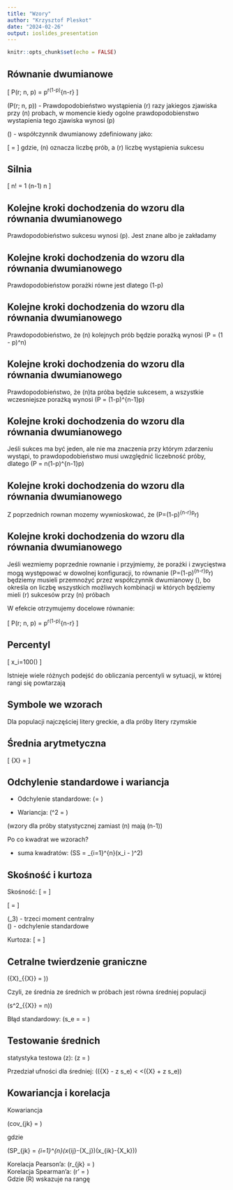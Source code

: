 ```yaml
---
title: "Wzory"
author: "Krzysztof Pleskot"
date: "2024-02-26"
output: ioslides_presentation
---
```


```r
knitr::opts_chunk$set(echo = FALSE)
```


## Równanie dwumianowe

\[
P(r; n, p) = \binom{n}{r}p^r(1-p)^{n-r}
\]

\(P(r; n, p)\) - Prawdopodobieństwo wystąpienia \(r\) razy jakiegos zjawiska przy \(n\) probach, w momencie kiedy ogolne prawdopodobienstwo wystapienia tego zjawiska wynosi \(p\)

\(\binom{n}{r}\) - współczynnik dwumianowy zdefiniowany jako:

\[
\binom{n}{r} = \frac{n!}{r!(n-r)!}
\]
gdzie, \(n\) oznacza liczbę prób, a \(r\) liczbę wystąpienia sukcesu

## Silnia

\[
n! = 1 \cdot 2 \cdot 3 \cdot \ldots \cdot (n-1) \cdot n
\]

## Kolejne kroki dochodzenia do wzoru dla równania dwumianowego

Prawdopodobieństwo sukcesu wynosi \(p\). Jest znane albo je zakładamy

## Kolejne kroki dochodzenia do wzoru dla równania dwumianowego

Prawdopodobieństow porażki równe jest dlatego \(1-p\)

## Kolejne kroki dochodzenia do wzoru dla równania dwumianowego

Prawdopodobieństwo, że \(n\) kolejnych prób będzie porażką wynosi \(P = (1 - p)^n\)

## Kolejne kroki dochodzenia do wzoru dla równania dwumianowego

Prawdopodobieństwo, że \(n\)ta próba będzie sukcesem, a wszystkie wczesniejsze porażką wynosi \(P = (1-p)^{n-1}p\)

## Kolejne kroki dochodzenia do wzoru dla równania dwumianowego

Jeśli sukces ma być jeden, ale nie ma znaczenia przy którym zdarzeniu wystąpi, to prawdopodobieństwo musi uwzględnić liczebność próby, dlatego  \(P = n(1-p)^{n-1}p\)

## Kolejne kroki dochodzenia do wzoru dla równania dwumianowego

Z poprzednich rownan mozemy wywnioskować, że \(P=(1-p)^{n-r}p^r\)

## Kolejne kroki dochodzenia do wzoru dla równania dwumianowego

Jeśli wezmiemy poprzednie rownanie i przyjmiemy, że porażki i zwycięstwa mogą występować w dowolnej konfiguracji, to równanie \(P=(1-p)^{n-r}p^r\) będziemy musieli przemnożyć przez współczynnik dwumianowy \(\binom{n}{r}\), bo określa on liczbę wszystkich możliwych kombinacji w których będziemy mieli \(r\) sukcesów przy \(n\) próbach 

W efekcie otrzymujemy docelowe równanie:

\[
P(r; n, p) = \binom{n}{r}p^r(1-p)^{n-r}
\]

## Percentyl

\[
\text{percentile of } x_i=100(\frac{\text{rank of } x_i}{n})
\]

Istnieje wiele różnych podejść do obliczania percentyli w sytuacji, w której rangi się powtarzają

## Symbole we wzorach

Dla populacji najczęściej litery greckie, a dla próby litery rzymskie

## Średnia arytmetyczna

\[
\bar{X} = \frac{\sum_{i=1}^{n} x_i}{n}
\]

## Odchylenie standardowe i wariancja

- Odchylenie standardowe: \(\sigma = \sqrt{\frac{\sum_{i=1}^{n}(x_i - \mu)^2}{n}}\)

- Wariancja: \(\sigma^2 = \frac{\sum_{i=1}^{n}(x_i - \mu)^2}{n}\)

(wzory dla próby statystycznej zamiast \(n\) mają \(n-1\))

Po co kwadrat we wzorach?

- suma kwadratów: \(SS = \sum_{i=1}^{n}(x_i - \mu)^2\) 

## Skośność i kurtoza

Skośność: \[ \gamma = \frac{\mu_3}{\sigma^3} \]

\[ \gamma = \frac{\frac{\sum_{i=1}^{n}(x_i - \bar{x})^3}{n}}{\left(\frac{\sum_{i=1}^{n}(x_i - \bar{x})^2}{n}\right)^{3/2}} \]

\(\mu_3\) - trzeci moment centralny  
\(\sigma\) - odchylenie standardowe

Kurtoza: \[ \kappa = \frac{\mu_4}{\sigma^4} \]

## Cetralne twierdzenie graniczne

\(\bar{X}_{\bar{X}} = \mu)\)

Czyli, ze średnia ze średnich w próbach jest równa średniej populacji

\(s^2_{\bar{X}} = \frac{\sigma^2}n)\)

Błąd standardowy: \(s_e = \sqrt{\frac{\sigma^2}n} = \sigma\sqrt{\frac{1}n}\)

## Testowanie średnich

statystyka testowa \(z\): \(z = \frac{\bar{X} - \mu}{s_e}\)

Przedział ufności dla średniej: \((\bar{X} - z \cdot s_e) < \mu <(\bar{X} + z \cdot s_e)\)

## Kowariancja i korelacja

Kowariancja

\(cov_{jk} = \frac{SP_{jk}}{n -1}\)  

gdzie  

\(SP_{jk} = \sum_{i=1}^{n}(x_{ij}-\bar{X_j})(x_{ik}-\bar{X_k})\)

Korelacja Pearson'a: \(r_{jk} = \frac{cov_{jk}}{s_{j}s_{k}}\)   
Korelacja Spearman'a: \(r' = \frac{6\sum_{i=1}^{n}[R(x_i) - R(y_i)]^2}{n(n^2-1)}\)  
Gdzie \(R\) wskazuje na rangę


